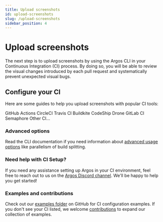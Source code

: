 ```yaml
---
title: Upload screenshots
id: upload-screenshots
slug: /upload-screenshots
sidebar_position: 4
---
```



# Upload screenshots

The next step is to upload screenshots by using the Argos CLI in your Continuous Integration (CI) process. By doing so, you will be able to review the visual changes introduced by each pull request and systematically prevent unexpected visual bugs.

## Configure your CI

Here are some guides to help you upload screenshots with popular CI tools:

<Cards>
  <LinkCard to="/github-actions" image={githubLogo}>
    GitHub Actions
  </LinkCard>
  <LinkCard to="/circle-ci" image={circleCiLogo}>
    CircleCI
  </LinkCard>
  <LinkCard to="/travis-ci" image={travisLogo}>
    Travis CI
  </LinkCard>
  <LinkCard to="/buildkite" image={buildkiteLogo}>
    Buildkite
  </LinkCard>
  <LinkCard to="/codeship" image={codeshipLogo}>
    CodeShip
  </LinkCard>
  <LinkCard to="/drone-ci" image={droneLogo}>
    Drone
  </LinkCard>
  <LinkCard to="/gitlab-ci" image={gitlabLogo}>
    GitLab CI
  </LinkCard>
  <LinkCard to="/semaphore-ci" image={semaphoreLogo}>
    Semaphore
  </LinkCard>
  <LinkCard to="/semaphore-ci">Other CI...</LinkCard>
</Cards>

### Advanced options

Read the CLI documentation if you need information about [advanced usage options](/argos-cli#advanced-usage) like parallelism of build splitting.

### Need help with CI Setup?

If you need any assistance setting up Argos in your CI environment, feel free to reach out to us on the [Argos Discord channel](https://discord.gg/WjzGrQGS4A). We'll be happy to help you get started!

### Examples and contributions

Check out our [examples folder](https://github.com/argos-ci/argos/tree/main/examples) on GitHub for CI configuration examples. If you don't see your CI listed, we welcome [contributions](https://github.com/argos-ci/argos/blob/main/CONTRIBUTING.md) to expand our collection of examples.

<Enjoy />
